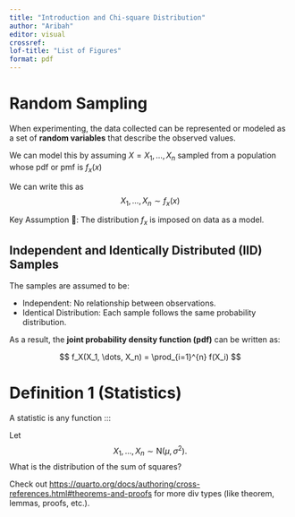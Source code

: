 ```yaml
---
title: "Introduction and Chi-square Distribution"
author: "Aribah"
editor: visual
crossref:
lof-title: "List of Figures"
format: pdf
---
```


# Random Sampling

When experimenting, the data collected can be represented or modeled as a set of **random variables** that describe the observed values.

We can model this by assuming $X = {X_1,\dots, X_n}$ sampled from a population whose pdf or pmf is $f_x(x)$

We can write this as $${X_1,\dots, X_n} \sim f_x(x)$$

::: {#nte-sampling}
Key Assumption 📌: The distribution $f_x$ is imposed on data as a model.
:::

## Independent and Identically Distributed (IID) Samples

The samples are assumed to be:

-   Independent: No relationship between observations.
-   Identical Distribution: Each sample follows the same probability distribution.

As a result, the **joint probability density function (pdf)** can be written as:

$$ f_X(X_1, \dots, X_n) = \prod_{i=1}^{n} f(X_i) $$

# Definition 1 (Statistics)

A statistic is any function :::

Let $$
X_1, \dots, X_n \sim \text{N}(\mu, \sigma^2).
$$ What is the distribution of the sum of squares?

Check out <https://quarto.org/docs/authoring/cross-references.html#theorems-and-proofs> for more div types (like theorem, lemmas, proofs, etc.).
